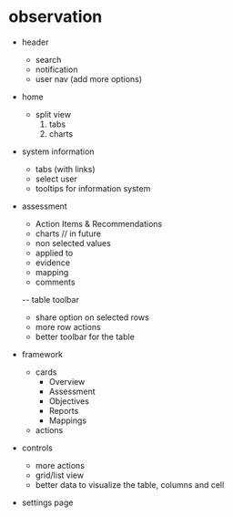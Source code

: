 # observation

- header

  - search
  - notification
  - user nav (add more options)

- home

  - split view
    1. tabs
    2. charts

- system information

  - tabs (with links)
  - select user
  - tooltips for information system

- assessment

  - Action Items & Recommendations
  - charts // in future
  - non selected values
  - applied to
  - evidence
  - mapping
  - comments

  -- table toolbar

  - share option on selected rows
  - more row actions
  - better toolbar for the table

- framework

  - cards
    - Overview
    - Assessment
    - Objectives
    - Reports
    - Mappings
  - actions

- controls

  - more actions
  - grid/list view
  - better data to visualize the table, columns and cell

- settings page
